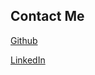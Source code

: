 ## Contact Me

[Github](https://github.com/JamesHooper0820)

[LinkedIn](https://www.linkedin.com/in/james-hooper-478412196/)

<a href="mailto:jameshooper0820@gmail.com"></a>

